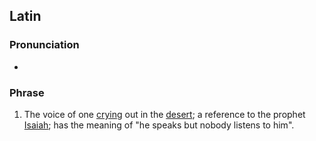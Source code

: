 ==Latin==

===Pronunciation===
* {{la-IPA|'vōx clāmantis in dēsertō|eccl=yes}}

===Phrase===
{{head|la|phrase|head=[[vōx]] [[clamans|clāmantis]] [[in]] [[desertus|dēsertō]]}}

# The voice of one [[cry]]ing out in the [[desert]]; a reference to the prophet [[Isaiah]]; has the meaning of "he speaks but nobody listens to him".